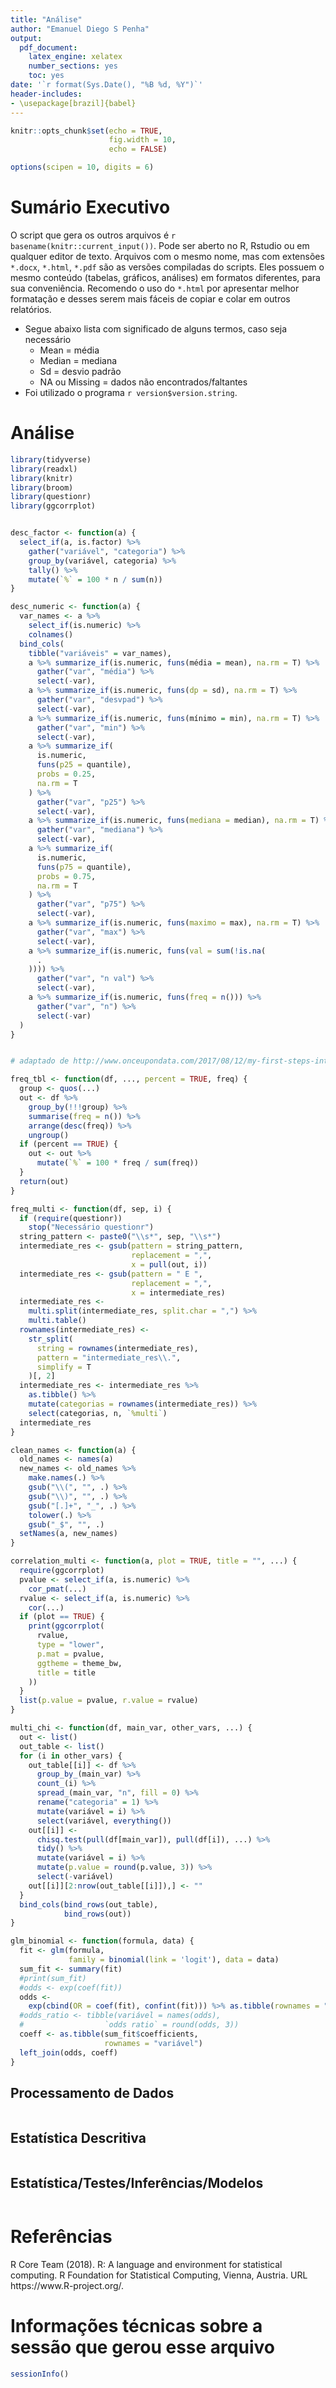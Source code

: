 ```yaml
---
title: "Análise"
author: "Emanuel Diego S Penha"
output:
  pdf_document:
    latex_engine: xelatex
    number_sections: yes
    toc: yes
date: '`r format(Sys.Date(), "%B %d, %Y")`'
header-includes:
- \usepackage[brazil]{babel}
---
```


```r
knitr::opts_chunk$set(echo = TRUE,
                      fig.width = 10,
                      echo = FALSE)

options(scipen = 10, digits = 6)
```

# Sumário Executivo

O script que gera os outros arquivos é `r basename(knitr::current_input())`.
Pode ser aberto no R, Rstudio ou em qualquer editor de texto. Arquivos com o
mesmo nome, mas com extensões `*.docx`, `*.html`, `*.pdf` são as versões
compiladas do scripts. Eles possuem o mesmo conteúdo (tabelas, gráficos,
análises) em formatos diferentes, para sua conveniência.  Recomendo o uso do
`*.html` por apresentar melhor formatação e desses serem mais fáceis de copiar
e colar em outros relatórios.

- Segue abaixo lista com significado de alguns termos, caso seja necessário
    - Mean = média
    - Median = mediana
    - Sd = desvio padrão
    - NA ou Missing = dados não encontrados/faltantes
- Foi utilizado o programa `r version$version.string`.

# Análise

```r
library(tidyverse)
library(readxl)
library(knitr)
library(broom)
library(questionr)
library(ggcorrplot)


desc_factor <- function(a) {
  select_if(a, is.factor) %>%
    gather("variável", "categoria") %>%
    group_by(variável, categoria) %>%
    tally() %>%
    mutate(`%` = 100 * n / sum(n))
}

desc_numeric <- function(a) {
  var_names <- a %>%
    select_if(is.numeric) %>%
    colnames()
  bind_cols(
    tibble("variáveis" = var_names),
    a %>% summarize_if(is.numeric, funs(média = mean), na.rm = T) %>%
      gather("var", "média") %>%
      select(-var),
    a %>% summarize_if(is.numeric, funs(dp = sd), na.rm = T) %>%
      gather("var", "desvpad") %>%
      select(-var),
    a %>% summarize_if(is.numeric, funs(mínimo = min), na.rm = T) %>%
      gather("var", "min") %>%
      select(-var),
    a %>% summarize_if(
      is.numeric,
      funs(p25 = quantile),
      probs = 0.25,
      na.rm = T
    ) %>%
      gather("var", "p25") %>%
      select(-var),
    a %>% summarize_if(is.numeric, funs(mediana = median), na.rm = T) %>%
      gather("var", "mediana") %>%
      select(-var),
    a %>% summarize_if(
      is.numeric,
      funs(p75 = quantile),
      probs = 0.75,
      na.rm = T
    ) %>%
      gather("var", "p75") %>%
      select(-var),
    a %>% summarize_if(is.numeric, funs(maximo = max), na.rm = T) %>%
      gather("var", "max") %>%
      select(-var),
    a %>% summarize_if(is.numeric, funs(val = sum(!is.na(
      .
    )))) %>%
      gather("var", "n val") %>%
      select(-var),
    a %>% summarize_if(is.numeric, funs(freq = n())) %>%
      gather("var", "n") %>%
      select(-var)
  )
}


# adaptado de http://www.onceupondata.com/2017/08/12/my-first-steps-into-the-world-of-tidyeval/

freq_tbl <- function(df, ..., percent = TRUE, freq) {
  group <- quos(...)
  out <- df %>%
    group_by(!!!group) %>%
    summarise(freq = n()) %>%
    arrange(desc(freq)) %>%
    ungroup()
  if (percent == TRUE) {
    out <- out %>%
      mutate(`%` = 100 * freq / sum(freq))
  }
  return(out)
}

freq_multi <- function(df, sep, i) {
  if (require(questionr))
    stop("Necessário questionr")
  string_pattern <- paste0("\\s*", sep, "\\s*")
  intermediate_res <- gsub(pattern = string_pattern,
                           replacement = ",",
                           x = pull(out, i))
  intermediate_res <- gsub(pattern = " E ",
                           replacement = ",",
                           x = intermediate_res)
  intermediate_res <-
    multi.split(intermediate_res, split.char = ",") %>%
    multi.table()
  rownames(intermediate_res) <-
    str_split(
      string = rownames(intermediate_res),
      pattern = "intermediate_res\\.",
      simplify = T
    )[, 2]
  intermediate_res <- intermediate_res %>%
    as.tibble() %>%
    mutate(categorias = rownames(intermediate_res)) %>%
    select(categorias, n, `%multi`)
  intermediate_res
}

clean_names <- function(a) {
  old_names <- names(a)
  new_names <- old_names %>%
    make.names(.) %>%
    gsub("\\(", "", .) %>%
    gsub("\\)", "", .) %>%
    gsub("[.]+", "_", .) %>%
    tolower(.) %>%
    gsub("_$", "", .)
  setNames(a, new_names)
}

correlation_multi <- function(a, plot = TRUE, title = "", ...) {
  require(ggcorrplot)
  pvalue <- select_if(a, is.numeric) %>%
    cor_pmat(...)
  rvalue <- select_if(a, is.numeric) %>%
    cor(...)
  if (plot == TRUE) {
    print(ggcorrplot(
      rvalue,
      type = "lower",
      p.mat = pvalue,
      ggtheme = theme_bw,
      title = title
    ))
  }
  list(p.value = pvalue, r.value = rvalue)
}

multi_chi <- function(df, main_var, other_vars, ...) {
  out <- list()
  out_table <- list()
  for (i in other_vars) {
    out_table[[i]] <- df %>%
      group_by_(main_var) %>%
      count_(i) %>%
      spread_(main_var, "n", fill = 0) %>%
      rename("categoria" = 1) %>%
      mutate(variável = i) %>%
      select(variável, everything())
    out[[i]] <-
      chisq.test(pull(df[main_var]), pull(df[i]), ...) %>%
      tidy() %>%
      mutate(variável = i) %>%
      mutate(p.value = round(p.value, 3)) %>%
      select(-variável)
    out[[i]][2:nrow(out_table[[i]]),] <- ""
  }
  bind_cols(bind_rows(out_table),
            bind_rows(out))
}

glm_binomial <- function(formula, data) {
  fit <- glm(formula,
             family = binomial(link = 'logit'), data = data)
  sum_fit <- summary(fit)
  #print(sum_fit)
  #odds <- exp(coef(fit))
  odds <-
    exp(cbind(OR = coef(fit), confint(fit))) %>% as.tibble(rownames = "variável")
  #odds_ratio <- tibble(variável = names(odds),
  #					 `odds ratio` = round(odds, 3))
  coeff <- as.tibble(sum_fit$coefficients,
                     rownames = "variável")
  left_join(odds, coeff)
}
```

## Processamento de Dados

```r

```


## Estatística Descritiva

```r

```

## Estatística/Testes/Inferências/Modelos

```r

```


# Referências

R Core Team (2018). R: A language and environment for statistical computing. R
Foundation for Statistical Computing, Vienna, Austria.  URL
https://www.R-project.org/.


# Informações técnicas sobre a sessão que gerou esse arquivo


```r
sessionInfo()
```

